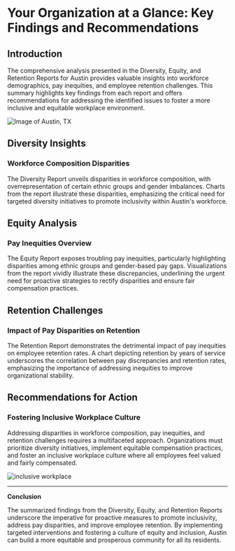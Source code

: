 

# Your Organization at a Glance: Key Findings and Recommendations

## Introduction

The comprehensive analysis presented in the Diversity, Equity, and Retention Reports for Austin provides valuable insights into workforce demographics, pay inequities, and employee retention challenges. This summary highlights key findings from each report and offers recommendations for addressing the identified issues to foster a more inclusive and equitable workplace environment.

![Image of Austin, TX](https://images.unsplash.com/photo-1601579112934-17ac2aa86292?q=80&w=2936&auto=format&fit=crop&ixlib=rb-4.0.3&ixid=M3wxMjA3fDB8MHxwaG90by1wYWdlfHx8fGVufDB8fHx8fA%3D%3D)

## Diversity Insights

### Workforce Composition Disparities

The Diversity Report unveils disparities in workforce composition, with overrepresentation of certain ethnic groups and gender imbalances. Charts from the report illustrate these disparities, emphasizing the critical need for targeted diversity initiatives to promote inclusivity within Austin's workforce.

<TableauEmbed
  src='https://us-west-2a.online.tableau.com/t/embedtableau/views/PacificaDiversityandEquityPayrollReport/CityWorkforcevsAustin'
  width={777}
  height={450}
  hideTabs={true}
  device='default'
  toolbar='hidden'
/>

## Equity Analysis

### Pay Inequities Overview

The Equity Report exposes troubling pay inequities, particularly highlighting disparities among ethnic groups and gender-based pay gaps. Visualizations from the report vividly illustrate these discrepancies, underlining the urgent need for proactive strategies to rectify disparities and ensure fair compensation practices.

<TableauEmbed
  src='https://us-west-2a.online.tableau.com/t/embedtableau/views/PacificaDiversityandEquityPayrollReport/AverageHourlyRate'
  width={777}
  height={450}
  hideTabs={true}
  device='default'
  toolbar='hidden'
/>

## Retention Challenges

### Impact of Pay Disparities on Retention

The Retention Report demonstrates the detrimental impact of pay inequities on employee retention rates. A chart depicting retention by years of service underscores the correlation between pay discrepancies and retention rates, emphasizing the importance of addressing inequities to improve organizational stability.

<TableauEmbed
  src='https://us-west-2a.online.tableau.com/t/embedtableau/views/PacificaDiversityandEquityPayrollReport/ServiceYears'
  width={777}
  height={450}
  hideTabs={true}
  device='default'
  toolbar='hidden'
/>

## Recommendations for Action

### Fostering Inclusive Workplace Culture

Addressing disparities in workforce composition, pay inequities, and retention challenges requires a multifaceted approach. Organizations must prioritize diversity initiatives, implement equitable compensation practices, and foster an inclusive workplace culture where all employees feel valued and fairly compensated.

![inclusive workplace](https://plus.unsplash.com/premium_photo-1710467003325-88195b9369a7?q=80&w=2942&auto=format&fit=crop&ixlib=rb-4.0.3&ixid=M3wxMjA3fDB8MHxwaG90by1wYWdlfHx8fGVufDB8fHx8fA%3D%3D)

---

**Conclusion**

The summarized findings from the Diversity, Equity, and Retention Reports underscore the imperative for proactive measures to promote inclusivity, address pay disparities, and improve employee retention. By implementing targeted interventions and fostering a culture of equity and inclusion, Austin can build a more equitable and prosperous community for all its residents.
